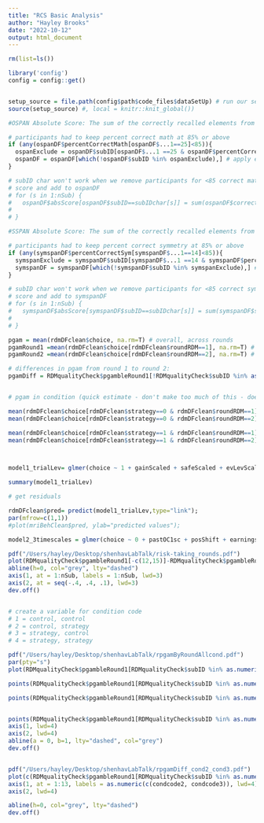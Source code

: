 ```yaml
---
title: "RCS Basic Analysis"
author: "Hayley Brooks"
date: "2022-10-12"
output: html_document
---
```


```r
rm(list=ls())

library('config')
config = config::get()


setup_source = file.path(config$path$code_files$dataSetUp) # run our set up script (which loads all the data)
source(setup_source) #, local = knitr::knit_global())
```


```r
#OSPAN Absolute Score: The sum of the correctly recalled elements from only the items in which all the elements are recalled in correct serial order (formally OSPAN Score)

# participants had to keep percent correct math at 85% or above
if (any(ospanDF$percentCorrectMath[ospanDF$...1==25]<85)){
  ospanExclude = ospanDF$subID[ospanDF$...1 ==25 & ospanDF$percentCorrectMath <85]
  ospanDF = ospanDF[which(!ospanDF$subID %in% ospanExclude),] # apply exclusion
}

# subID char won't work when we remove participants for <85 correct math
# score and add to ospanDF
# for (s in 1:nSub) {
#   ospanDF$absScore[ospanDF$subID==subIDchar[s]] = sum(ospanDF$correctCount[ospanDF$correctCount==ospanDF$setSize & ospanDF$subID==subIDchar[s]], na.rm = T)
# 
# }


```

```r
#SSPAN Absolute Score: The sum of the correctly recalled elements from only the items in which all the elements are recalled in correct serial order (formally SSPAN Score)

# participants had to keep percent correct symmetry at 85% or above
if (any(symspanDF$percentCorrectSym[symspanDF$...1==14]<85)){
  symspanExclude = symspanDF$subID[symspanDF$...1 ==14 & symspanDF$percentCorrectSym <85]
  symspanDF = symspanDF[which(!symspanDF$subID %in% symspanExclude),] # apply exclusion
}

# subID char won't work when we remove participants for <85 correct symmetry
# score and add to symspanDF
# for (s in 1:nSub) {
#   symspanDF$absScore[symspanDF$subID==subIDchar[s]] = sum(symspanDF$squareCorrectCount[symspanDF$squareCorrectCount==symspanDF$setSize & symspanDF$subID==subIDchar[s]], na.rm = T)
# 
# }

```


```r
pgam = mean(rdmDFclean$choice, na.rm=T) # overall, across rounds
pgamRound1 =mean(rdmDFclean$choice[rdmDFclean$roundRDM==1], na.rm=T) # overall, round 1
pgamRound2 =mean(rdmDFclean$choice[rdmDFclean$roundRDM==2], na.rm=T) # overall, round 2

# differences in pgam from round 1 to round 2:
pgamDiff = RDMqualityCheck$pgambleRound1[!RDMqualityCheck$subID %in% as.numeric(excludeSubID)] - RDMqualityCheck$pgambleRound2[!RDMqualityCheck$subID %in% as.numeric(excludeSubID)]


# pgam in condition (quick estimate - don't make too much of this - doesn't take into account ordder of condition)

mean(rdmDFclean$choice[rdmDFclean$strategy==0 & rdmDFclean$roundRDM==1], na.rm=TRUE)
mean(rdmDFclean$choice[rdmDFclean$strategy==0 & rdmDFclean$roundRDM==2], na.rm=TRUE)

mean(rdmDFclean$choice[rdmDFclean$strategy==1 & rdmDFclean$roundRDM==1], na.rm=TRUE)
mean(rdmDFclean$choice[rdmDFclean$strategy==1 & rdmDFclean$roundRDM==2], na.rm=TRUE)




```

```r

model1_trialLev= glmer(choice ~ 1 + gainScaled + safeScaled + evLevScaled +  strategy + (1|subID), data=rdmDFclean , family = "binomial")

summary(model1_trialLev)

# get residuals

```

```r
rdmDFclean$pred= predict(model1_trialLev,type="link"); 
par(mfrow=c(1,1))
#plot(mriBehClean$pred, ylab="predicted values");

```



```r

model2_3timescales = glmer(choice ~ 0 + pastOC1sc + posShift + earningsSC + trialSC+ (1|subIDnum), data=rdmDFclean[rdmDFclean$strategy==1,], family="binomial", offset=pred)

```

```r

pdf("/Users/hayley/Desktop/shenhavLabTalk/risk-taking_rounds.pdf")
plot(RDMqualityCheck$pgambleRound1[-c(12,15)]-RDMqualityCheck$pgambleRound2[-c(12,15)], ylab ="pGamble(round 1 - round 2)", xlab="participant", main="change in risk-taking across rounds", axes=F, pch=16, col="maroon", cex=1.5, ylim=c(-.4,.4), xlim=c(1,24))
abline(h=0, col="grey", lty="dashed")
axis(1, at = 1:nSub, labels = 1:nSub, lwd=3)
axis(2, at = seq(-.4, .4, .1), lwd=3)
dev.off()


# create a variable for condition code
# 1 = control, control
# 2 = control, strategy
# 3 = strategy, control
# 4 = strategy, strategy

pdf("/Users/hayley/Desktop/shenhavLabTalk/rpgamByRoundAllcond.pdf")
par(pty="s")
plot(RDMqualityCheck$pgambleRound1[RDMqualityCheck$subID %in% as.numeric(condcode1)], RDMqualityCheck$pgambleRound2[RDMqualityCheck$subID %in% as.numeric(condcode1)], asp=1,col="blue", pch=16, ylim=c(0,1), xlim=c(0,1), ylab="p(gamble round 1)", xlab="p(gamble round 2)", axes=F, cex=1.5)

points(RDMqualityCheck$pgambleRound1[RDMqualityCheck$subID %in% as.numeric(condcode2)], RDMqualityCheck$pgambleRound2[RDMqualityCheck$subID %in% as.numeric(condcode2)], col="green",asp=1, pch=16,cex=1.5)

points(RDMqualityCheck$pgambleRound1[RDMqualityCheck$subID %in% as.numeric(condcode3)], RDMqualityCheck$pgambleRound2[RDMqualityCheck$subID %in% as.numeric(condcode3)], asp=1, col="red", pch=16, cex=1.5)


points(RDMqualityCheck$pgambleRound1[RDMqualityCheck$subID %in% as.numeric(condcode4)], RDMqualityCheck$pgambleRound2[RDMqualityCheck$subID %in% as.numeric(condcode4)], asp= 1,col="purple", pch=16, cex=1.5)
axis(1, lwd=4)
axis(2, lwd=4)
abline(a = 0, b=1, lty="dashed", col="grey")
dev.off()


pdf("/Users/hayley/Desktop/shenhavLabTalk/rpgamDiff_cond2_cond3.pdf")
plot(c(RDMqualityCheck$pgambleRound1[RDMqualityCheck$subID %in% as.numeric(condcode2)]- RDMqualityCheck$pgambleRound2[RDMqualityCheck$subID %in% as.numeric(condcode2)], RDMqualityCheck$pgambleRound1[RDMqualityCheck$subID %in% as.numeric(condcode3)]- RDMqualityCheck$pgambleRound2[RDMqualityCheck$subID %in% as.numeric(condcode3)]), pch=16, ylab="Risk-taking\n (round 1 - round 2)", xlab="participant", ylim=c(-.4,.4),cex= 1.5,col=c(rep("green",length(condcode2)), rep("red", length(condcode3))), axes=F)
axis(1, at = 1:13, labels = as.numeric(c(condcode2, condcode3)), lwd=4)
axis(2, lwd=4)

abline(h=0, col="grey", lty="dashed")
dev.off()



```

